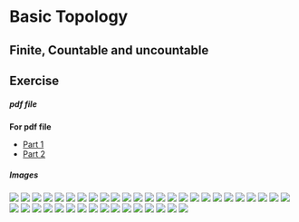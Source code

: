 # Basic Topology


## Finite, Countable and uncountable

## Exercise
##### pdf file

**For pdf file** 

- [Part 1](pdf_docs/Rudin Ch2.1.pdf)
- [Part 2](pdf_docs/Rudin Ch2.2.pdf)

##### Images
![](Figures\Ex-2\Rudin Ch2-1.png)
![](Figures\Ex-2\Rudin Ch2-2.png)
![](Figures\Ex-2\Rudin Ch2-3.png)
![](Figures\Ex-2\Rudin Ch2-4.png)
![](Figures\Ex-2\Rudin Ch2-5.png)
![](Figures\Ex-2\Rudin Ch2-6.png)
![](Figures\Ex-2\Rudin Ch2-7.png)
![](Figures\Ex-2\Rudin Ch2-8.png)
![](Figures\Ex-2\Rudin Ch2-9.png)
![](Figures\Ex-2\Rudin Ch2-10.png)
![](Figures\Ex-2\Rudin Ch2-11.png)
![](Figures\Ex-2\Rudin Ch2-12.png)
![](Figures\Ex-2\Rudin Ch2-13.png)
![](Figures\Ex-2\Rudin Ch2-14.png)
![](Figures\Ex-2\Rudin Ch2-15.png)
![](Figures/Ex-2/Rudin Ch2-1/Rudin Ch2-1-1.png)
![](Figures/Ex-2/Rudin Ch2-1/Rudin Ch2-1-2.png)
![](Figures/Ex-2/Rudin Ch2-1/Rudin Ch2-1-3.png)
![](Figures/Ex-2/Rudin Ch2-1/Rudin Ch2-1-4.png)
![](Figures/Ex-2/Rudin Ch2-1/Rudin Ch2-1-5.png)
![](Figures/Ex-2/Rudin Ch2-1/Rudin Ch2-1-6.png)
![](Figures/Ex-2/Rudin Ch2-1/Rudin Ch2-1-7.png)
![](Figures/Ex-2/Rudin Ch2-1/Rudin Ch2-1-8.png)
![](Figures/Ex-2/Rudin Ch2-1/Rudin Ch2-1-9.png)
![](Figures/Ex-2/Rudin Ch2-1/Rudin Ch2-1-10.png)
![](Figures/Ex-2/Rudin Ch2-1/Rudin Ch2-1-11.png)
![](Figures/Ex-2/Rudin Ch2-1/Rudin Ch2-1-12.png)
![](Figures/Ex-2/Rudin Ch2-1/Rudin Ch2-1-13.png)
![](Figures/Ex-2/Rudin Ch2-1/Rudin Ch2-1-14.png)
![](Figures/Ex-2/Rudin Ch2-1/Rudin Ch2-1-15.png)
![](Figures/Ex-2/Rudin Ch2-1/Rudin Ch2-1-16.png)
![](Figures/Ex-2/Rudin Ch2-1/Rudin Ch2-1-17.png)
![](Figures/Ex-2/Rudin Ch2-1/Rudin Ch2-1-18.png)
![](Figures/Ex-2/Rudin Ch2-1/Rudin Ch2-1-19.png)
![](Figures/Ex-2/Rudin Ch2-1/Rudin Ch2-1-20.png)
![](Figures/Ex-2/Rudin Ch2-1/Rudin Ch2-1-21.png)
![](Figures/Ex-2/Rudin Ch2-1/Rudin Ch2-1-22.png)
![](Figures/Ex-2/Rudin Ch2-1/Rudin Ch2-1-23.png)
![](Figures/Ex-2/Rudin Ch2-1/Rudin Ch2-1-24.png)
![](Figures/Ex-2/Rudin Ch2-1/Rudin Ch2-1-25.png)
![](Figures/Ex-2/Rudin Ch2-1/Rudin Ch2-1-26.png)



